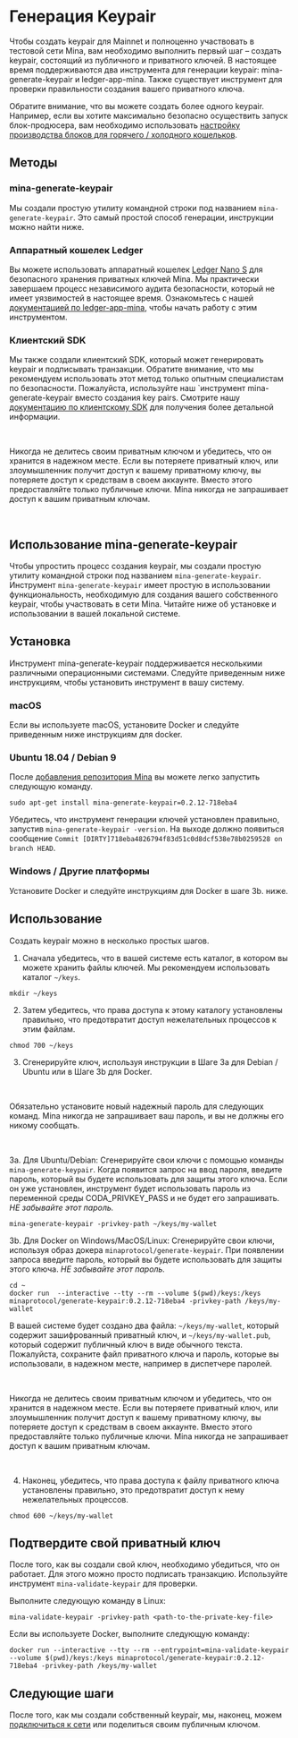 
# Генерация Keypair

Чтобы создать keypair для Mainnet и полноценно участвовать в тестовой сети Mina, вам необходимо выполнить первый шаг – создать keypair, состоящий из публичного и приватного ключей. В настоящее время поддерживаются два инструмента для генерации keypair: mina-generate-keypair и ledger-app-mina. Также существует инструмент для проверки правильности создания вашего приватного ключа. 

Обратите внимание, что вы можете создать более одного keypair. Например, если вы хотите максимально безопасно осуществить запуск блок-продюсера, вам необходимо использовать [настройку производства блоков для горячего / холодного кошельков](/docs/advanced/hot-cold-block-production).

## Методы

### mina-generate-keypair

Мы создали простую утилиту командной строки под названием `mina-generate-keypair`. Это самый простой способ генерации, инструкции можно найти ниже. 

### Аппаратный кошелек Ledger 

Вы можете использовать аппаратный кошелек [Ledger Nano S](https://www.ledger.com/) для безопасного хранения приватных ключей Mina. Мы практически завершаем процесс независимого аудита безопасности, который не имеет уязвимостей в настоящее время. Ознакомьтесь с нашей [документацией по ledger-app-mina](/docs/advanced/ledger-app-mina), чтобы начать работу с этим инструментом. 

### Клиентский SDK

Мы также создали клиентский SDK, который может генерировать keypair и подписывать транзакции. Обратите внимание, что мы рекомендуем использовать этот метод только опытным специалистам по безопасности. Пожалуйста, используйте наш `инструмент mina-generate-keypair вместо создания key pairs.
Смотрите нашу [документацию по клиентскому SDK](/docs/using-mina/keypair#client-sdk) для получения более детальной информации.  

<br />

<Alert kind="warning">

Никогда не делитесь своим приватным ключом и убедитесь, что он хранится в надежном месте. Если вы потеряете приватный ключ, или злоумышленник получит доступ к вашему приватному ключу, вы потеряете доступ к средствам в своем аккаунте. Вместо этого предоставляйте только публичные ключи. Mina никогда не запрашивает доступ к вашим приватным ключам. 

</Alert>

<br />

## Использование mina-generate-keypair

Чтобы упростить процесс создания keypair, мы создали простую утилиту командной строки под названием `mina-generate-keypair`. Инструмент `mina-generate-keypair` имеет простую в использовании функциональность, необходимую для создания вашего собственного keypair, чтобы участвовать в сети Mina. Читайте ниже об установке и использовании в вашей локальной системе. 

## Установка

Инструмент mina-generate-keypair поддерживается несколькими различными операционными системами. Следуйте приведенным ниже инструкциям, чтобы установить инструмент в вашу систему. 

### macOS

Если вы используете macOS, установите Docker и следуйте приведенным ниже инструкциям для docker. 

### Ubuntu 18.04 / Debian 9

После [добавления репозитория Mina](/docs/getting-started#ubuntu-1804--debian-9) вы можете легко запустить следующую команду. 

```
sudo apt-get install mina-generate-keypair=0.2.12-718eba4
```

Убедитесь, что инструмент генерации ключей установлен правильно, запустив `mina-generate-keypair -version`. На выходе должно появиться сообщение `Commit [DIRTY]718eba4826794f83d51c0d8dcf538e78b0259528 on branch HEAD`.

### Windows / Другие платформы

Установите Docker и следуйте инструкциям для Docker в шаге 3b. ниже. 

## Использование

Создать keypair можно в несколько простых шагов. 

1. Сначала убедитесь, что в вашей системе есть каталог, в котором вы можете хранить файлы ключей. Мы рекомендуем использовать каталог `~/keys`. 

```
mkdir ~/keys
```

2. Затем убедитесь, что права доступа к этому каталогу установлены правильно, что предотвратит доступ нежелательных процессов к этим файлам. 

```
chmod 700 ~/keys
```

3. Сгенерируйте ключ, используя инструкции в Шаге 3a для Debian / Ubuntu или в Шаге 3b для Docker. 

<br />

<Alert kind="warning">

Обязательно установите новый надежный пароль для следующих команд. Mina никогда не запрашивает ваш пароль, и вы не должны его никому сообщать. 

</Alert>

<br />

3a. Для Ubuntu/Debian: Сгенерируйте свои ключи с помощью команды `mina-generate-keypair`. Когда появится запрос на ввод пароля, введите пароль, который вы будете использовать для защиты этого ключа. Если он уже установлен, инструмент будет использовать пароль из переменной среды CODA_PRIVKEY_PASS и не будет его запрашивать. <em>НЕ забывайте этот пароль.</em>

```
mina-generate-keypair -privkey-path ~/keys/my-wallet
```

3b. Для Docker on Windows/MacOS/Linux: Сгенерируйте свои ключи, используя образ докера `minaprotocol/generate-keypair`. При появлении запроса введите пароль, который вы будете использовать для защиты этого ключа. <em>НЕ забывайте этот пароль.</em>

```
cd ~
docker run  --interactive --tty --rm --volume $(pwd)/keys:/keys minaprotocol/generate-keypair:0.2.12-718eba4 -privkey-path /keys/my-wallet
```

В вашей системе будет создано два файла: `~/keys/my-wallet`, который содержит зашифрованный приватный ключ, и `~/keys/my-wallet.pub`, который содержит публичный ключ в виде обычного текста. Пожалуйста, сохраните файл приватного ключа и пароль, которые вы использовали, в надежном месте, например в диспетчере паролей. 

<br />

<Alert kind="warning">

Никогда не делитесь своим приватным ключом и убедитесь, что он хранится в надежном месте. Если вы потеряете приватный ключ, или злоумышленник получит доступ к вашему приватному ключу, вы потеряете доступ к средствам в своем аккаунте. Вместо этого предоставляйте только публичные ключи. Mina никогда не запрашивает доступ к вашим приватным ключам.  

</Alert>

<br />

4. Наконец, убедитесь, что права доступа к файлу приватного ключа установлены правильно, это предотвратит доступ к нему нежелательных процессов. 

```
chmod 600 ~/keys/my-wallet
```

## Подтвердите свой приватный ключ 

После того, как вы создали свой ключ, необходимо убедиться, что он работает. Для этого можно просто подписать транзакцию. Используйте инструмент `mina-validate-keypair` для проверки. 

Выполните следующую команду в Linux: 

```
mina-validate-keypair -privkey-path <path-to-the-private-key-file>
```

Если вы используете Docker, выполните следующую команду: 

```
docker run --interactive --tty --rm --entrypoint=mina-validate-keypair --volume $(pwd)/keys:/keys minaprotocol/generate-keypair:0.2.12-718eba4 -privkey-path /keys/my-wallet
```

## Следующие шаги 

После того, как мы создали собственный keypair, мы, наконец, можем [подключиться к сети](/docs/using-mina/connecting) или поделиться своим публичным ключом. 
